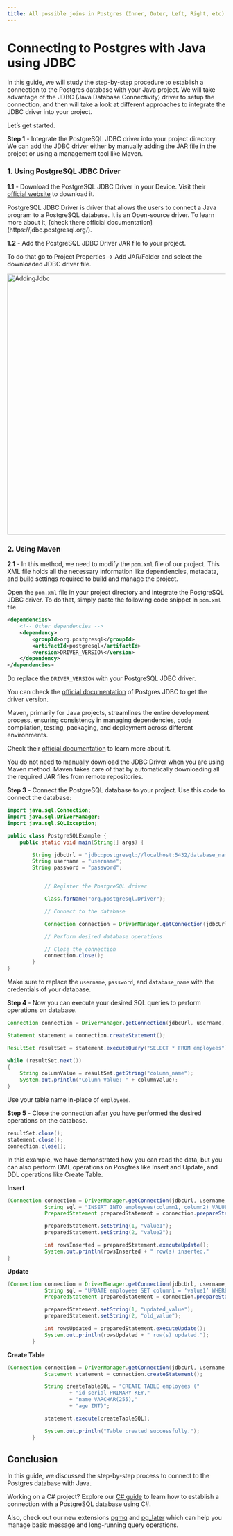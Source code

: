 ```yaml
---
title: All possible joins in Postgres (Inner, Outer, Left, Right, etc)
---
```



# Connecting to Postgres with Java using JDBC

In this guide, we will study the step-by-step procedure to establish a connection to the Postgres database with your Java project. We will take advantage of the JDBC (Java Database Connectivity) driver to setup the connection, and then will take a look at different approaches to integrate the JDBC driver into your project.

Let’s get started.

**Step 1** - Integrate the PostgreSQL JDBC driver into your project directory. We can add the JDBC driver either by manually adding the JAR file in the project or using a management tool like Maven.

### 1. Using PostgreSQL JDBC Driver

**1.1** - Download the PostgreSQL JDBC Driver in your Device. Visit their [official website](https://jdbc.postgresql.org/download/) to download it.

<Callout variant='info'>
	PostgreSQL JDBC Driver is driver that allows the users to connect a Java
	program to a PostgreSQL database. It is an Open-source driver. To learn more
	about it, [check there official
	documentation](https://jdbc.postgresql.org/).
</Callout>

**1.2** - Add the PostgreSQL JDBC Driver JAR file to your project.

To do that go to Project Properties → Add JAR/Folder and select the downloaded JDBC driver file.

<Image src={AddingJdbc} width='600' alt='AddingJdbc' />

### 2. Using Maven

**2.1** - In this method, we need to modify the `pom.xml` file of our project. This XML file holds all the necessary information like dependencies, metadata, and build settings required to build and manage the project.

Open the `pom.xml` file in your project directory and integrate the PostgreSQL JDBC driver. To do that, simply paste the following code snippet in `pom.xml` file.

```xml
<dependencies>
    <!-- Other dependencies -->
    <dependency>
        <groupId>org.postgresql</groupId>
        <artifactId>postgresql</artifactId>
        <version>DRIVER_VERSION</version>
    </dependency>
</dependencies>
```

Do replace the `DRIVER_VERSION` with your PostgreSQL JDBC driver.

You can check the [official documentation](https://jdbc.postgresql.org/) of Postgres JDBC to get the driver version.

<Callout variant='info'>
Maven, primarily for Java projects, streamlines the entire development process, ensuring consistency in managing dependencies, code compilation, testing, packaging, and deployment across different environments.

Check their [official documentation](https://maven.apache.org/what-is-maven.html) to learn more about it.

</Callout>

You do not need to manually download the JDBC Driver when you are using Maven method. Maven takes care of that by automatically downloading all the required JAR files from remote repositories.

**Step 3** - Connect the PostgreSQL database to your project. Use this code to connect the database:

```java
import java.sql.Connection;
import java.sql.DriverManager;
import java.sql.SQLException;

public class PostgreSQLExample {
    public static void main(String[] args) {

        String jdbcUrl = "jdbc:postgresql://localhost:5432/database_name";
        String username = "username";
        String password = "password";


            // Register the PostgreSQL driver

            Class.forName("org.postgresql.Driver");

            // Connect to the database

            Connection connection = DriverManager.getConnection(jdbcUrl, username, password);

            // Perform desired database operations

            // Close the connection
            connection.close();
        }
}

```

Make sure to replace the `username`, `password`, and `database_name` with the credentials of your database.

**Step 4** - Now you can execute your desired SQL queries to perform operations on database.

```java
Connection connection = DriverManager.getConnection(jdbcUrl, username, password);

Statement statement = connection.createStatement();

ResultSet resultSet = statement.executeQuery("SELECT * FROM employees");

while (resultSet.next())
{
    String columnValue = resultSet.getString("column_name");
    System.out.println("Column Value: " + columnValue);
}
```

Use your table name in-place of `employees`.

**Step 5** - Close the connection after you have performed the desired operations on the database.

```java
resultSet.close();
statement.close();
connection.close();
```

In this example, we have demonstrated how you can read the data, but you can also perform DML operations on Posgtres like Insert and Update, and DDL operations like Create Table.

**Insert**

```java
(Connection connection = DriverManager.getConnection(jdbcUrl, username, password)) {
            String sql = "INSERT INTO employees(column1, column2) VALUES (value1, value2)";
            PreparedStatement preparedStatement = connection.prepareStatement(sql);

            preparedStatement.setString(1, "value1");
            preparedStatement.setString(2, "value2");

            int rowsInserted = preparedStatement.executeUpdate();
            System.out.println(rowsInserted + " row(s) inserted."
}
```

**Update**

```java
(Connection connection = DriverManager.getConnection(jdbcUrl, username, password)) {
            String sql = "UPDATE employees SET column1 = ‘value1’ WHERE column2 = ‘value2’";
            PreparedStatement preparedStatement = connection.prepareStatement(sql);

            preparedStatement.setString(1, "updated_value");
            preparedStatement.setString(2, "old_value");

            int rowsUpdated = preparedStatement.executeUpdate();
            System.out.println(rowsUpdated + " row(s) updated.");
        }
```

**Create Table**

```java
(Connection connection = DriverManager.getConnection(jdbcUrl, username, password)) {
            Statement statement = connection.createStatement();

            String createTableSQL = "CREATE TABLE employees ("
                    + "id serial PRIMARY KEY,"
                    + "name VARCHAR(255),"
                    + "age INT)";

            statement.execute(createTableSQL);

            System.out.println("Table created successfully.");
        }
```

## Conclusion

In this guide, we discussed the step-by-step process to connect to the Postgres database with Java.

Working on a C# project? Explore our [C# guide](https://tembo.io/docs/postgres_guides/connecting-to-postgres-with-c-sharp/) to learn how to establish a connection with a PostgreSQL database using C#.

Also, check out our new extensions [pgmq](https://tembo.io/blog/introducing-pgmq) and [pg_later](https://tembo.io/blog/introducing-pg-later) which can help you manage basic message and long-running query operations.
